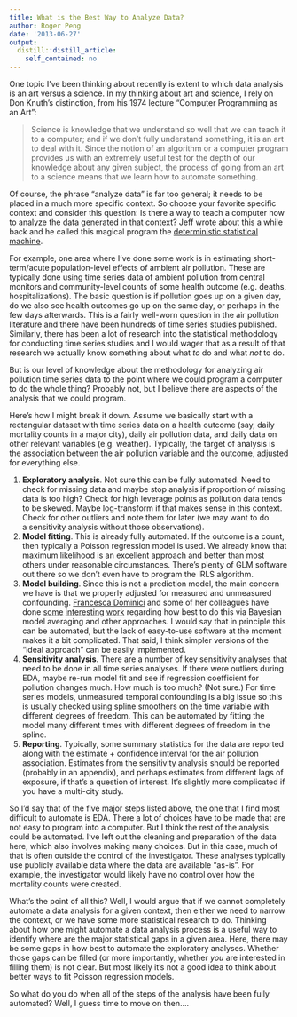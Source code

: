 ```yaml
---
title: What is the Best Way to Analyze Data?
author: Roger Peng
date: '2013-06-27'
output:
  distill::distill_article:
    self_contained: no
---
```


One topic I've been thinking about recently is extent to which data analysis is an art versus a science. In my thinking about art and science, I rely on Don Knuth's distinction, from his 1974 lecture "Computer Programming as an Art":

> Science is knowledge that we understand so well that we can teach it to a computer; and if we don't fully understand something, it is an art to deal with it. Since the notion of an algorithm or a computer program provides us with an extremely useful test for the depth of our knowledge about any given subject, the process of going from an art to a science means that we learn how to automate something.

Of course, the phrase "analyze data" is far too general; it needs to be placed in a much more specific context. So choose your favorite specific context and consider this question: Is there a way to teach a computer how to analyze the data generated in that context? Jeff wrote about this a while back and he called this magical program the [deterministic statistical machine](http://simplystatistics.org/2012/08/27/a-deterministic-statistical-machine/).

For example, one area where I've done some work is in estimating short-term/acute population-level effects of ambient air pollution. These are typically done using time series data of ambient pollution from central monitors and community-level counts of some health outcome (e.g. deaths, hospitalizations). The basic question is if pollution goes up on a given day, do we also see health outcomes go up on the same day, or perhaps in the few days afterwards. This is a fairly well-worn question in the air pollution literature and there have been hundreds of time series studies published. Similarly, there has been a lot of research into the statistical methodology for conducting time series studies and I would wager that as a result of that research we actually know something about what _to_ do and what _not_ to do.

But is our level of knowledge about the methodology for analyzing air pollution time series data to the point where we could program a computer to do the whole thing? Probably not, but I believe there are aspects of the analysis that we could program.

Here's how I might break it down. Assume we basically start with a rectangular dataset with time series data on a health outcome (say, daily mortality counts in a major city), daily air pollution data, and daily data on other relevant variables (e.g. weather). Typically, the target of analysis is the association between the air pollution variable and the outcome, adjusted for everything else.

  1. <span style="line-height: 16px;"><strong>Exploratory analysis</strong>. Not sure this can be fully automated. Need to check for missing data and maybe stop analysis if proportion of missing data is too high? Check for high leverage points as pollution data tends to be skewed. Maybe log-transform if that makes sense in this context. Check for other outliers and note them for later (we may want to do a sensitivity analysis without those observations). </span>
  2. **Model fitting**. This is already fully automated. If the outcome is a count, then typically a Poisson regression model is used. We already know that maximum likelihood is an excellent approach and better than most others under reasonable circumstances. There's plenty of GLM software out there so we don't even have to program the IRLS algorithm.
  3. **Model building**. Since this is not a prediction model, the main concern we have is that we properly adjusted for measured and unmeasured confounding. [Francesca Dominici](http://www.hsph.harvard.edu/francesca-dominici/) and some of her colleagues have done [some](http://www.ncbi.nlm.nih.gov/pubmed/18552590) [interesting](http://www.ncbi.nlm.nih.gov/pubmed/22364439) [work](http://www.tandfonline.com/doi/abs/10.1198/016214504000000656#.Ucye6BbHKZY) regarding how best to do this via Bayesian model averaging and other approaches. I would say that in principle this can be automated, but the lack of easy-to-use software at the moment makes it a bit complicated. That said, I think simpler versions of the "ideal approach" can be easily implemented.
  4. **Sensitivity analysis**. There are a number of key sensitivity analyses that need to be done in all time series analyses. If there were outliers during EDA, maybe re-run model fit and see if regression coefficient for pollution changes much. How much is too much? (Not sure.) For time series models, unmeasured temporal confounding is a big issue so this is usually checked using spline smoothers on the time variable with different degrees of freedom. This can be automated by fitting the model many different times with different degrees of freedom in the spline.
  5. **Reporting**. Typically, some summary statistics for the data are reported along with the estimate + confidence interval for the air pollution association. Estimates from the sensitivity analysis should be reported (probably in an appendix), and perhaps estimates from different lags of exposure, if that's a question of interest. It's slightly more complicated if you have a multi-city study.

So I'd say that of the five major steps listed above, the one that I find most difficult to automate is EDA. There a lot of choices have to be made that are not easy to program into a computer. But I think the rest of the analysis could be automated. I've left out the cleaning and preparation of the data here, which also involves making many choices. But in this case, much of that is often outside the control of the investigator. These analyses typically use publicly available data where the data are available "as-is". For example, the investigator would likely have no control over how the mortality counts were created.

What's the point of all this? Well, I would argue that if we cannot completely automate a data analysis for a given context, then either we need to narrow the context, or we have some more statistical research to do. Thinking about how one might automate a data analysis process is a useful way to identify where are the major statistical gaps in a given area. Here, there may be some gaps in how best to automate the exploratory analyses. Whether those gaps can be filled (or more importantly, whether _you_ are interested in filling them) is not clear. But most likely it's not a good idea to think about better ways to fit Poisson regression models.

So what do you do when all of the steps of the analysis have been fully automated? Well, I guess time to move on then....
